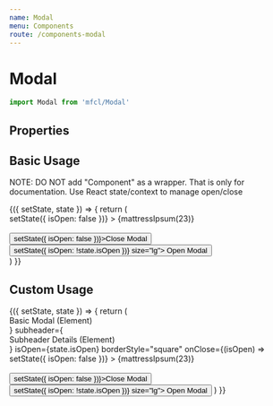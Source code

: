 ```yaml
---
name: Modal
menu: Components
route: /components-modal
---
```



# Modal

```javascript
import Modal from 'mfcl/Modal'
```

## Properties

<Props of={Modal} />

## Basic Usage

NOTE: DO NOT add "Component" as a wrapper. That is only for documentation. Use React state/context to manage open/close

<Playground>
  <Component initialState={{ isOpen: false }}>
    {({ setState, state }) => {
      return (
        <div>
          <Modal
            header="Basic Modal"
            subheader="Subheader Details"
            isOpen={state.isOpen}
            onClose={(isOpen) => setState({ isOpen: false })}
          >
            {mattressIpsum(23)}
            <br />
            <br />
            <Button onClick={() => setState({ isOpen: false })}>Close Modal</Button>
          </Modal>
          <Button btnType="primary" onClick={() => setState({ isOpen: !state.isOpen })} size="lg">
            Open Modal
          </Button>
        </div>
      )
    }}
  </Component>
</Playground>

## Custom Usage

<Playground>
  <Component initialState={{ isOpen: false }}>
    {({ setState, state }) => {
      return (
        <div>
          <Modal
            header={<div>Basic Modal (Element)</div>}
            subheader={<div style={{marginBottom: '15px'}}>Subheader Details (Element)</div>}
            isOpen={state.isOpen}
            borderStyle="square"
            onClose={(isOpen) => setState({ isOpen: false })}
          >
            {mattressIpsum(23)}
            <br />
            <br />
            <Button onClick={() => setState({ isOpen: false })}>Close Modal</Button>
          </Modal>
          <Button btnType="primary" onClick={() => setState({ isOpen: !state.isOpen })} size="lg">
            Open Modal
          </Button>
        </div>
      )
    }}
  </Component>
</Playground>
